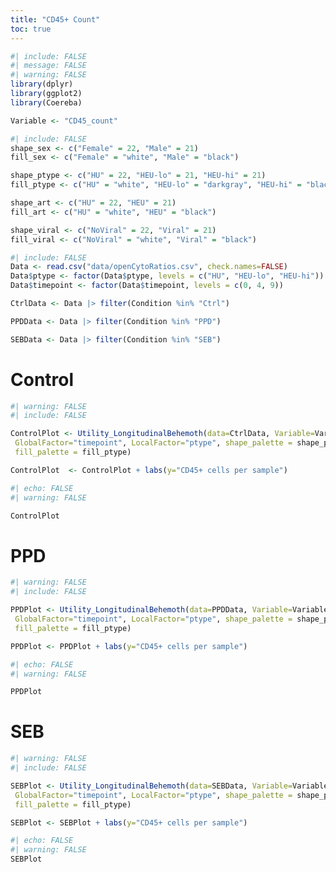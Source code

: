 ```yaml
---
title: "CD45+ Count"
toc: true
---
```



```r
#| include: FALSE
#| message: FALSE
#| warning: FALSE
library(dplyr)
library(ggplot2)
library(Coereba)

Variable <- "CD45_count"
```

```r
#| include: FALSE
shape_sex <- c("Female" = 22, "Male" = 21)
fill_sex <- c("Female" = "white", "Male" = "black")

shape_ptype <- c("HU" = 22, "HEU-lo" = 21, "HEU-hi" = 21)
fill_ptype <- c("HU" = "white", "HEU-lo" = "darkgray", "HEU-hi" = "black")

shape_art <- c("HU" = 22, "HEU" = 21)
fill_art <- c("HU" = "white", "HEU" = "black")

shape_viral <- c("NoViral" = 22, "Viral" = 21)
fill_viral <- c("NoViral" = "white", "Viral" = "black")
```


```r
#| include: FALSE
Data <- read.csv("data/openCytoRatios.csv", check.names=FALSE)
Data$ptype <- factor(Data$ptype, levels = c("HU", "HEU-lo", "HEU-hi"))
Data$timepoint <- factor(Data$timepoint, levels = c(0, 4, 9))

CtrlData <- Data |> filter(Condition %in% "Ctrl")

PPDData <- Data |> filter(Condition %in% "PPD")

SEBData <- Data |> filter(Condition %in% "SEB")
```

# Control 

```r
#| warning: FALSE
#| include: FALSE

ControlPlot <- Utility_LongitudinalBehemoth(data=CtrlData, Variable=Variable,
 GlobalFactor="timepoint", LocalFactor="ptype", shape_palette = shape_ptype,
 fill_palette = fill_ptype)

ControlPlot  <- ControlPlot + labs(y="CD45+ cells per sample")
```

```r
#| echo: FALSE
#| warning: FALSE

ControlPlot
```

# PPD
```r
#| warning: FALSE
#| include: FALSE

PPDPlot <- Utility_LongitudinalBehemoth(data=PPDData, Variable=Variable,
 GlobalFactor="timepoint", LocalFactor="ptype", shape_palette = shape_ptype,
 fill_palette = fill_ptype)

PPDPlot <- PPDPlot + labs(y="CD45+ cells per sample")
```

```r
#| echo: FALSE
#| warning: FALSE

PPDPlot
```

# SEB
```r
#| warning: FALSE
#| include: FALSE

SEBPlot <- Utility_LongitudinalBehemoth(data=SEBData, Variable=Variable,
 GlobalFactor="timepoint", LocalFactor="ptype", shape_palette = shape_ptype,
 fill_palette = fill_ptype)

SEBPlot <- SEBPlot + labs(y="CD45+ cells per sample")
```

```r
#| echo: FALSE
#| warning: FALSE
SEBPlot
```
